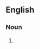 ==English==

===Noun===
{{en-noun}}

# {{n-g|A [[title]] and [[role]] in [[technology]] companies, generally focused on internal [[research]].}}